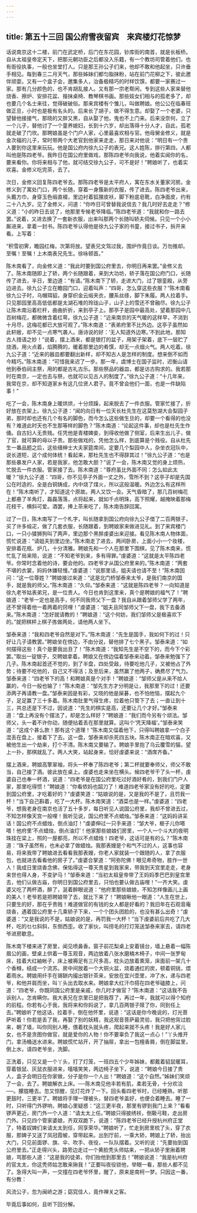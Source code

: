 ```yaml
---
---
---
```

title: 第五十三回 国公府雪夜留宾　来宾楼灯花惊梦
---

话说南京这十二楼，前门在武定桥，后门在东花园，钞库街的南首，就是长板桥。自从太祖皇帝定天下，把那元朝功臣之后都没入乐籍，有一个教坊司管着他们，也有衙役执事，一般也坐堂打人。只是那王孙公子们来，他却不敢和他起坐，只许垂手相见。每到春三二月天气，那些姊妹们都匀脂抹粉，站在前门花柳之下，彼此邀伴顽耍。又有一个盒子会，邀集多人，治备极精巧的时样饮馔，都要一家赛过一家。那有几分颜色的，也不肯胡乱接人。又有那一宗老帮闲，专到这些人家来替他烧香、擦炉、安排花盆、揩抹桌椅、教琴棋书画。那些妓女们相与的孤老多了，却也要几个名士来往，觉得破破俗。那来宾楼有个雏儿，叫做聘娘。他公公在临春班做正旦，小时也是极有名头的。后来长了胡子，做不得生意。却娶了一个老婆，只望替他接接气，那晓的又胖又黑，自从娶了他，鬼也不上门来。后来没奈何，立了一个儿子，替他讨了一个童养媳妇，长到十六岁，却出落得十分人才，自此，孤老就走破了门坎。那聘娘虽是个门户人家，心里最喜欢相与官。他母舅金修义，就是金次福的儿子，常时带两个大老官到他家来走走，那日来对他说：“明日有一个贵人要到你这里来玩玩。他是国公府内徐九公子的表兄。这人姓陈，排行第四，人都叫他是陈四老爷。我昨日在国公府里做戏，那陈四老爷向我说，他着实闻你的名，要来看你。你将来相与了他，就可结交徐九公子，可不是好！”聘娘听了，也着实欢喜。金修义吃完茶，去了。

次日，金修义回复陈四老爷去。那陈四老爷是太平府人，寓在东水关董家河房。金修义到了寓处门口，两个长随，穿着一身簇新的衣服，传了进去。陈四老爷出来，头戴方巾，身穿玉色缎直裰，里边衬着狐狸皮袄，脚下粉底皂靴，白净面皮，约有二十八九岁。见了金修义，问道：“你咋日可曾替我说信去？我几时好去走走？”修义道：“小的昨日去说了，他那里专候老爷降临。”陈四老爷道：“我就和你一路去罢。”说着，又进去换了一套新衣服，出来叫那两个长随叫轿夫伺候。只见一个小小厮进来，拿着一封书。陈四老爷认得他是徐九公子家的书童，接过书子，拆开来看。上写着：

“积雪初霁，瞻园红梅，次第将放。望表兄文驾过我，围炉作竟日谈。万勿推却。至嘱！至嘱！上木南表兄先生。徐咏顿首。”

陈木南看了，向金修义道：“我此时要到国公府里去，你明日再来罢。”金修义去了。陈木南随即上了轿，两个长随跟着，来到大功坊，轿子落在国公府门口，长随传了进去，半日，里边道：“有请。”陈木南下了轿，走进大门，过了银銮殿，从旁边进去。徐九公子立在瞻园门口，迎着叫声：“四哥，怎么穿这些衣服？”陈木南看徐九公子时，乌帽珥貂，身穿织金云缎夹衣，腰系丝绦，脚下朱履。两人拉着手。只见那园里高高低低都是太湖石堆的玲珑山子，山子上的雪还不曾融尽。徐九公子让陈木南沿着栏杆，曲曲折折，来到亭子上。那亭子是园中最高处，望着那园中几百树梅花，都微微含着红萼。徐九公子道：“近来南京的天气暖的这样早，不消到十月尽，这梅花都已大放可观了。”陈木南道：“表弟府里不比外边。这亭子虽然如此轩敞，却不见一点寒气袭人。唐诗说的好：‘无人知道外边寒。’不到此地，那知古人措语之妙！”说着，摆上酒来，都是银打的盆子，用架子架着，底下一层贮了烧酒，用火点着，焰腾腾的，暖着那里边的肴馔，却无一点烟火气。两人吃着。徐九公子道：“近来的器皿都要翻出新样，却不知古人是怎样的制度。想来倒不如而今精巧。”陈木南道：“可惜我来迟了一步。那一年，虞博士在国子监时，迟衡山请他到泰伯祠主祭，用的都是古礼古乐。那些祭品的器皿，都是访古购求的。我若那时在南京，一定也去与祭，也就可以见古人的制度了。”徐九公子道：“十几年来，我常在京，却不知道家乡有这几位贤人君子。竟不曾会他们一面，也是一件缺陷事！”

吃了一会，陈木南身上暖烘烘，十分烦躁，起来脱去了一件衣服。管家忙接了，折好放在衣架上。徐九公子道：“闻的向日有一位天长杜先生在这莫愁湖大会梨园子弟，那时却也还有几个有名的脚色，而今怎么这些做生旦的，却要一个看得的也没有？难道此时天也不生那等样的脚色？”陈木南道：“论起这件事，却也是杜先生作俑。自古妇人无贵贱。任凭他是青楼婢妾，到得收他做了侧室，后来生出儿子，做了官，就可算的母以子贵。那些做戏的，凭他怎么样，到底算是个贱役。自从杜先生一番品题之后，这些缙绅士大夫家筵席间，定要几个梨园中人，杂坐衣冠队中，说长道短，这个成何体统！看起来，那杜先生也不得辞其过！”徐九公子道：“也是那些暴发户人家，若是我家，他怎敢大胆？”说了一会，陈木南又觉的身上烦热，忙脱去一件衣服。管家接了去。陈木南道：“尊府虽比外面不同：怎么如此太暖？”徐九公子道：“四哥，你不见亭子外面一丈之外，雪所不到？这亭子却是先国公在时造的，全是白铜铸成，内中烧了煤火，所以这般温暖。外边怎么有这样所在！”陈木南听了，才知道这个原故。两人又饮一会。天气昏暗了，那几百树梅花上都悬了羊角灯，磊磊落落，点将起来，就如千点明珠，高下照耀，越掩映着那梅花枝干，横斜可爱。酒罢，捧上茶来吃了，陈木南告辞回寓。

过了一日，陈木南写了一个札字，叫长随拿到国公府向徐九公子借了二百两银子，买了许多缎疋，做了几套衣服，长随跟着，到聘娘家来做进见礼。到了来宾楼门口，一只小猱狮狗叫了两声，里边那个黑胖虔婆出来迎接。看见陈木南人物体面，慌忙说道：“请姐夫到里边坐。”陈木南走了进去，两间卧房，上面小小一个妆楼，安排着花瓶、炉几，十分清雅。聘娘先和一个人在那里下围棋，见了陈木南来，慌忙乱了局来陪，说道：“不知老爷到来，多有得罪。”虔婆道：“这就是太平陈四老爷。你常时念着他的诗，要会他的。四老爷才从国公府里来的。”陈木南道：“两套不堪的衣裳，妈妈休嫌轻慢。”虔婆道：“说那里话，姐夫请也请不至！”陈木南因问：“这一位尊姓？”聘娘接过来道：“这是北门桥邹泰来太爷，是我们南京的国手，就是我的师父。”陈木南道：“久仰。”邹泰来道：“这就是陈四老爷？一向知道是徐九老爷姑表弟兄，是一位贵人。今日也肯到这里来，真个是聘娘的福气了！”聘娘道：“老爷一定也是高手，何不同我师父下一盘？我自从跟着邹师父学了两年，还不曾得着他一着两着的窍哩！”虔婆道：“姐夫且同邹师父下一盘，我下去备酒来。”陈木南道：“怎好就请教的！”聘娘道：“这个何妨，我们邹师父是极喜欢下的。”就把棋枰上棋子拣做两处，请他两人坐下。

邹泰来道：“我和四老爷自然是对下。”陈木南道：“先生是国手，我如何下的过！只好让几子请教罢。”聘娘坐在傍边，不由分说，替他排了七个黑子。邹泰来道：“如何摆得这些！真个是要我出丑了！”陈木南道：“我知先生是不空下的，而今下个彩罢。”取出一锭银子，交聘娘拿着。聘娘又在傍边偪着邹泰来动着。邹泰来勉强下了几子。陈木南起首还不觉的，到了半盘，四处受敌，待要吃他几子，又被他占了外势；待要不吃他的，自己又不得活；及至后来，虽然赢了他两子，确费尽了气力。邹泰来道：“四老爷下的高！和聘娘真是个对手！”聘娘道：“邹师父是从来不给人赢的，今日一般也输了！”陈木南道：“邹先生方才分明是让，我那里下的过！还要添两子再请教一盘。”邹泰来因是有彩，又晓的他是屎碁，也不怕他恼，摆起九个子，足足赢了三十多着。陈木南肚里气得生疼，拉着他只管下了去；一直让到十三，共总还是下不过，因说道：“先生的棋实是高，还要让几个才好。”邹泰来道：“盘上再没有个摆法了，却是怎么样好？”聘娘道：“我们而今另有个顽法。邹师父，头一着不许你动，随便拈着丢在那里就算。这叫个‘凭天降福’。”邹泰来笑道：“这成个甚么款！那有这个道理！”陈木南又偪着他下，只得叫聘娘拿一个白子混丢在盘上，接着下了去。这一盘，邹泰来却杀死四五块。陈木南正在暗欢喜，又被他生出一个劫来，打个不清。陈木南又要输了。聘娘手里抱了乌云覆雪的猫，望上一扑，那棋就乱了。两人大笑，站起身来，恰好虔婆来说：“酒席齐备。”

摆上酒来，聘娘高擎翠袖，将头一杯奉了陈四老爷；第二杯就要奉师父，师父不敢当，自己接了酒。彼此放在桌上。虔婆也走来坐在横头。候四老爷干了头一杯，虔婆自己也奉一杯酒，说道：“四老爷是在国公府里吃过好酒好肴的，到我们门户人家，那里吃得惯！”聘娘道：“你看侬妈也韶刀了！难道四老爷家没有好的吃，定要到国公府里，才吃着好的？”虔婆笑道：“姑娘说的是，又是我的不是了，且罚我一杯！”当下自己斟着，吃了一大杯。陈木南笑道：“酒菜也是一样。”虔婆道：“四老爷，想我老身在南京也活了五十多岁，每日听见人说国公府里，我却不曾进去过，不知怎样像天宫一般哩！我听见说，国公府里不点蜡烛。”邹泰来道：“这妈妈讲呆话！国公府不点蜡烛，倒点油灯！”虔婆伸过一只手来道：“邹大爷，榧子儿你嗒嗒！他府里‘不点蜡烛，倒点油灯’！他家那些娘娘们房里，一个人一个斗大的夜明珠挂在梁上，照的一屋都亮，所以不点蜡烛！四老爷，这话可是有的么？”陈木南道：“珠子虽然有，也未必拿了做蜡烛。我那表嫂是个和气不过的人，这事也容易，将来我带了聘娘进去看看我那表嫂，你老人家就装一个跟随的人，拿了衣服包，也就进去看看他的房子了。”虔婆合掌道：“阿弥陀佛！眼见希奇物，胜作一世人！我成日里烧香念佛，保佑得这一尊天贵星到我家来，带我到天宫里走走，老身来世也得人身，不变驴马！”邹泰来道：“当初太祖皇帝带了王妈妈季巴巴到皇宫里去，他们认做古庙，你明日到国公府里去，只怕也要认做古庙哩！”一齐大笑。虔婆又吃了两杯酒，醉了，涎着醉眼说道：“他府里那些娘娘，不知怎样像画儿上画的美人！老爷若是把聘娘带了去，就比下来了！”聘娘瞅他一眼道：“人生在世上，只要生的好，那在乎贵贱！难道做官的有钱的女人都是好看的？我旧年在石观音庵烧香，遇着国公府里十几乘轿子下来，一个个团头团脸的，也没有甚么出奇！”虔婆道：“又是我说的不是，姑娘说的是，再罚我一大杯！”当下虔婆前后共吃了几大杯，吃的乜乜斜斜，东倒西歪。收了家伙，叫捞毛的打灯笼送邹泰来家去，请四老爷进房歇息。

陈木南下楼来进了房里，闻见喷鼻香。窗子前花梨桌上安着镜台，墙上悬着一幅陈眉公的画，壁桌上供着一尊玉观音，两边放着八张水磨楠木椅子，中间一张罗甸床，挂着大红紬帐子，床上被褥足有三尺多高，枕头边放着熏笼，床面前一架几十个香橼，结成一个流苏。房中间放着一个大铜火盆，烧着通红的炭，顿着铜铫，煨着雨水。聘娘用纤手在锡缾内撮出银针茶来，安放在宜兴壶里，冲了水，递与四老爷，和他并肩而坐，叫丫头出去取水来。聘娘拿大红汗巾搭在四老爷磕膝上，问道：“四老爷，你既同国公府里是亲戚，你几时才做官？”陈木南道：“这话我不告诉别人，怎肯瞒你。我大表兄在京里已是把我荐了，再过一年，我就可以得个知府的前程。你若有心于我，我将来和你妈说了，拿几百两银子赎了你，同到任上去。”聘娘听了他这话，拉着手，倒在他怀里，说道：“这话是你今晚说的，灯光菩萨听着！你若是丢了我，再娶了别的妖精，我这观音菩萨最灵验，我只把他背过脸来，朝了墙，叫你同别人睡，偎着枕头就头疼，爬起来就不头疼！我是好人家儿女，也不是贪图你做官，就是爱你的人物！你不要辜负了我这一点心！”丫头推开门，拿汤桶送水进来。聘娘慌忙站开，开了抽屉，拿出一包檀香屑，倒在脚盆里，倒上水，请四老爷坐，洗脚。

正洗着，只见又是一个丫头，打了灯笼，一班四五个少年姊妹，都戴着貂鼠暖耳，穿着银鼠、灰鼠衣服进来，嘻嘻笑笑，两边椅子坐下，说道：“聘娘今日接了贵人，盒子会明日在你家做，分子是你一个人出！”聘娘道：“这个自然。”姊妹们笑顽了一会，去了。聘娘解衣上床。──陈木南见他丰若有肌，柔若无骨，十分欢洽──。朦胧睡去。忽又惊醒，见灯花炸了一下。回头看四老爷时，已经睡熟，听那更鼓时，三更半了。聘娘将手理一理被头，替四老爷盖好，也便合着睡去。睡了一时，只听得门外锣响，聘娘心里疑惑：“这三更半夜，那里有锣到我门上来？”看看锣声更近，房门外一个人道：“请太太上任。”聘娘只得披绣袄，倒靸弓鞋，走出房门外。只见四个管家婆娘，齐双双跪下，说道：“陈四老爷已经升授杭州府正堂了，特着奴婢们来请太太到任，同享荣华。”聘娘听了，忙走到房里梳了头，穿了衣服，那婢子又送了凤冠霞帔，穿带起来。出到厅前，一乘大轿，聘娘上了轿，抬出大门，只见前面锣、旗、伞、吹手、夜役，一队队摆着。又听的说：“先要抬到国公府里去。”正走得兴头，路旁边走过一个黄脸秃头师姑来，一把从轿子里揪着聘娘，骂那些人道：“这是我的徒弟，你们抬他到那里去！”聘娘说道：“我是杭州府的官太太，你这秃师姑怎敢来揪我！”正要叫夜役锁他，举眼一看，那些人都不见了。急得大叫一声，一交撞在四老爷怀里，醒了，原来是南柯一梦。只因这一番，有分教：

风流公子，忽为闽峤之游；窈窕佳人，竟作禅关之客。

毕竟后事如何，且听下回分解。

